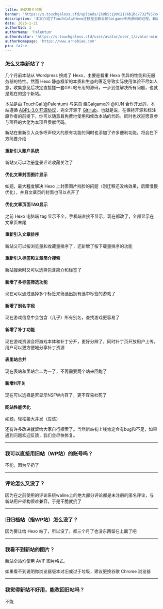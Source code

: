 ```yaml
---
title: 新站相关问题
banner: 'https://s.touchgaloss.cfd/uploads/2b8b5c190c2176b1bc7732f957ce8af8.avif'
description: '本文介绍了TouchGal从Hexo迁移至全新自研Galgame专用源码的过程，新站由TouchGal与鲲Galgame合作开发，遵循AGPL-3.0开源协议。新站重新引入账户系统、优化文章封面和TAG显示、新增多标签筛选、别名搜索、补丁功能等，合并表里站并加入H开关，提升用户体验和性能。旧站账号和评论无法迁移，旧归档站已关闭。新站使用AVIF图片格式，建议使用Chrome浏览器。新站旨在解决Hexo的不足，提供更完善的功能和体验。'
date: 2025-1-21
authorUid: 1
authorName: 'Palentum'
authorAvatar: 'https://s.touchgaloss.cfd/user/avatar/user_1/avatar-mini.avif'
authorHomepage: 'https://www.arnebiae.com'
pin: false
---
```


### 怎么又换新站了？

几个月前本站从 Wordpress 换成了 Hexo，主要是看重 Hexo 优异的性能和无服务器的特性。然而 Hexo 静态框架的本质和生态的匮乏导致实际使用体验不尽如人意，收集意见后决定直接搓一套GAL站专用的源码，一步到位解决所有问题，也就是现在的这个新站。

本站是由 TouchGal(@Palentum) 与来自 鲲Galgame的 @KUN 合作开发的，本站遵循 [AGPL-3.0 开源协议](https://www.gnu.org/licenses/gpl-3.0.en.html)，完全开源于 [GitHub](https://github.com/KUN1007/kun-touchgal-next)。也就是说，在保持开源和标注原作者的前提下，你可以随意且免费地使用和修改本站的代码。同时也欢迎愿意参与项目的大佬为本项目贡献代码。

新站在重新引入众多呼声较大的原有功能的同时也添加了许多便利功能，将会在下方简要介绍

#### 重新引入账户系统

新站又可以注册登录评论收藏关注了

#### 优化文章封面图片显示

如题，最大程度解决 Hexo 上封面图片挡脸的问题（刚迁移还没啥效果，后面慢慢优化），并且文章页的封面也可以点开了

#### 优化文章页面TAG显示

之前 Hexo 电脑端 tag 显示不全，手机端直接不显示，现在都改了，全部显示在文章页末尾

#### 重新引入文章排序

新站又可以按浏览量和收藏量排序了，还新增了按下载量排序的功能

#### 重新引入标签和文章简介搜索

新站搜索时又可以选择包含简介和标签了

#### 新增了多标签筛选功能

现在可以通过选择多个标签来筛选出拥有选中标签的游戏了

#### 新增了别名字段

现在游戏信息中会包含（几乎）所有别名，查找游戏更容易了

#### 新增了补丁功能

现在游戏资源会将游戏本体和补丁分开，更好分辨了。同时补丁页开放用户上传，用户可以更方便地分享补丁资源

#### 表里站合并

现在表站和里站合二为一了，不再需要两个站来回跑了

#### 新增H开关

现在可以选择是否显示NSFW内容了，更不容易社死了

#### 网站性能优化

如题，轻松接大并发（应该）

还有许多改进就留给大家自行探索了。当然新站初上线肯定会有bug和不足，如果遇到问题欢迎反馈，我们会尽快修复。

---

### 我可以直接用旧站（WP站）的账号吗？

不能，因为早扔了

---

### 评论怎么又没了？

因为在之前使用的评论系统waline上的绝大部分评论都是未注册的匿名评论，与新站用户架构很难兼容，于是干脆就扔了

---

### 旧归档站（指WP站）怎么没了？

因为要让给 Hexo 站了，所以没了。都三个月了也没东西留在上面了吧

---

### 我看不到新站的图片？

新站全站均使用 AVIF 图片格式。

如果看不到说明你浏览器版本过旧或过于垃圾，建议更换谷歌 Chrome 浏览器

---

### 我觉得新站不好用，能改回旧站吗？

不能
